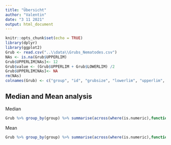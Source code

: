 ```yaml
---
title: "Übersicht"
author: "Valentin"
date: "3 11 2021"
output: html_document
---
```


```r
knitr::opts_chunk$set(echo = TRUE)
library(dplyr)
library(ggplot2)
Grub <- read.csv("..\\data\\Grubs_Nematodes.csv")
NAs <- is.na(Grub$UPPERLIM)
Grub$UPPERLIM[NAs]<- 12
Grub$value <- (Grub$UPPERLIM + Grub$LOWERLIM) /2
Grub$UPPERLIM[NAs]<- NA
rm(NAs)
colnames(Grub) <- c("group", "id", "grubsize", "lowerlim", "upperlim", "value") 
```
## Median and Mean analysis
Median
```r
Grub %>% group_by(group) %>% summarise(across(where(is.numeric),function(x) median(x, na.rm  = T)))

```

Mean

```r
Grub %>% group_by(group) %>% summarise(across(where(is.numeric),function(x) mean(x, na.rm  = T)))
```









